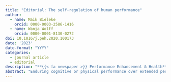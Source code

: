 ```yaml
---
title: "Editorial: The self-regulation of human performance"
author:
  - name: Maik Bieleke
    orcid: 0000-0003-2586-1416
  - name: Wanja Wolff
    orcid: 0000-0001-8130-0272
doi: 10.1016/j.peh.2020.100173
date: '2023'
date-format: "YYYY"
categories:
  - journal article
  - editorial
description: "**{{< fa newspaper >}} Performance Enhancement & Health**"
abstract: "Enduring cognitive or physical performance over extended periods of time is an important ability in daily life, prototypically required in many athletic, educational, and vocational contexts. A critical requirement for maintaining performance at a high level is that individuals continuously self-regulate various affective experiences (e.g., pain or boredom), thoughts (e.g., related to distractions or quitting), and behaviors (e.g., responding to feedback or increasing effort). The ubiquitous importance of self-regulation for performance has been recognized across psychological disciplines. In this special issue, we draw upon diverse insights from these disciplines to better understand the self-regulation of human performance."
---
```

